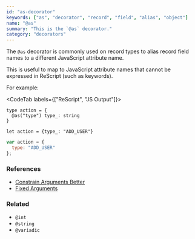 ```yaml
---
id: "as-decorator"
keywords: ["as", "decorator", "record", "field", "alias", "object"]
name: "@as"
summary: "This is the `@as` decorator."
category: "decorators"
---
```


The `@as` decorator is commonly used on record types to alias record field names to a different JavaScript attribute name.

This is useful to map to JavaScript attribute names that cannot be expressed in ReScript (such as keywords).

For example:

<CodeTab labels={["ReScript", "JS Output"]}>

```res
type action = {
  @as("type") type_: string
}

let action = {type_: "ADD_USER"}
```

```js
var action = {
  type: "ADD_USER"
};
```

</CodeTab>

### References

* [Constrain Arguments Better](/docs/manual/latest/bind-to-js-function#constrain-arguments-better)
* [Fixed Arguments](/docs/manual/latest/bind-to-js-function#fixed-arguments)

### Related

* `@int`
* `@string`
* `@variadic`
